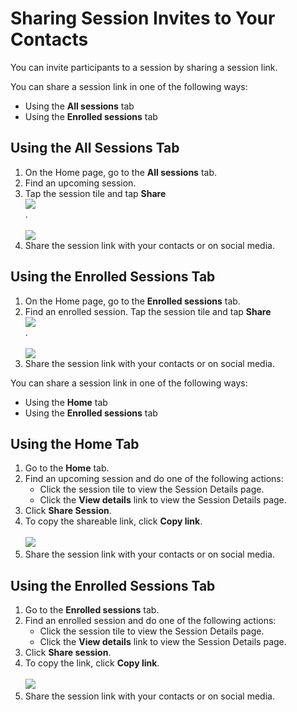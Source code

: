 
# Sharing Session Invites to Your Contacts

You can invite participants to a session by sharing a session link.

<Tabs>
<TabItem value="mentored mobile application" label="Mobile App" default>
<p>You can share a session link in one of the following ways:</p>
<ul>
<li>Using the <b>All sessions</b> tab</li>
<li>Using the <b>Enrolled sessions</b> tab</li>
</ul>
<h2>Using the All Sessions Tab</h2>
<ol>
<li>On the Home page, go to the <b>All sessions</b> tab.</li>
<li>Find an upcoming session. </li>
<li>Tap the session tile and tap <b>Share</b><div class="inlineImg"><img src={ShareIcon} /></div>.
<br />
<br />
<img src={ShareSessionParticipant} />
</li>
<li>Share the session link with your contacts or on social media.</li>
</ol>
<h2>Using the Enrolled Sessions Tab</h2>
<ol>
<li>On the Home page, go to the <b>Enrolled sessions</b> tab.</li>
<li>Find an enrolled session. Tap the session tile and tap <b>Share</b><div class="inlineImg"><img src={ShareIcon} /></div>.
<br />
<br />
<img src={ShareSessionParticipant} />
</li>
<li>Share the session link with your contacts or on social media.</li>
</ol>
</TabItem>
<TabItem value="mentored portal" label="Web Portal">
<p>You can share a session link in one of the following ways:</p>
<ul>
<li>Using the <b>Home</b> tab</li>
<li>Using the <b>Enrolled sessions</b> tab</li>
</ul>
<h2>Using the Home Tab</h2>
<ol>
<li>Go to the <b>Home</b> tab.</li>
<li>Find an upcoming session and do one of the following actions: 
    <ul>
    <li>Click the session tile to view the Session Details page.</li>
    <li>Click the <b>View details</b> link to view the Session Details page.</li>
    </ul>
</li>
<li>Click <b>Share Session</b>.</li>
<li>To copy the shareable link, click <b>Copy link</b>.
<br />
<br />
<img src={PortalShareSessionParticipant} />
</li>
<li>Share the session link with your contacts or on social media.</li>
</ol>
<h2>Using the Enrolled Sessions Tab</h2>
<ol>
<li>Go to the <b>Enrolled sessions</b> tab.</li>
<li>Find an enrolled session and do one of the following actions: 
    <ul>
    <li>Click the session tile to view the Session Details page.</li>
    <li>Click the <b>View details</b> link to view the Session Details page.</li>
    </ul>
</li>
<li>Click <b>Share session</b>.</li>
<li>To copy the link, click <b>Copy link</b>.
<br />
<br />
<img src={PortalShareSessionParticipant} />
</li>
<li>Share the session link with your contacts or on social media.</li>
</ol>
</TabItem>
</Tabs>
